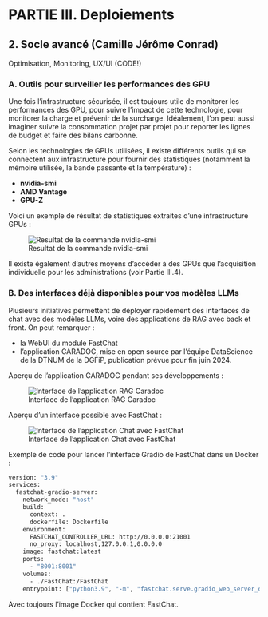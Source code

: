 # PARTIE III. Deploiements

## 2. Socle avancé (Camille Jérôme Conrad)

Optimisation, Monitoring, UX/UI (CODE!)

### A. Outils pour surveiller les performances des GPU

Une fois l'infrastructure sécurisée, il est toujours utile de monitorer les performances des GPU, pour suivre l'impact de cette technologie, pour monitorer la charge et prévenir de la surcharge. Idéalement, l'on peut aussi imaginer suivre la consommation projet par projet pour reporter les lignes de budget et faire des bilans carbonne.

Selon les technologies de GPUs utilisées, il existe différents outils qui se connectent aux infrastructure pour fournir des statistiques (notamment la mémoire utilisée, la bande passante et la température) :

* **nvidia-smi**
* **AMD Vantage**
* **GPU-Z**

Voici un exemple de résultat de statistiques extraites d'une infrastructure GPUs :

![Resultat de la commande nvidia-smi](../images/nvidia-smi.png "Resultat de la commande nvidia-smi")

Il existe également d'autres moyens d'accéder à des GPUs que l'acquisition individuelle pour les administrations (voir Partie III.4).

### B. Des interfaces déjà disponibles pour vos modèles LLMs

Plusieurs initiatives permettent de déployer rapidement des interfaces de chat avec des modèles LLMs, voire des applications de RAG avec back et front. On peut remarquer :

- la WebUI du module FastChat
- l'application CARADOC, mise en open source par l'équipe DataScience de la DTNUM de la DGFiP, publication prévue pour fin juin 2024.

Aperçu de l'application CARADOC pendant ses développements :

![Interface de l'application RAG Caradoc](../images/chat.png "Interface de l'application RAG Caradoc")

Aperçu d'un interface possible avec FastChat :

![Interface de l'application Chat avec FastChat](../images/chat2.png "Interface de l'application Chat avec FastChat")

Exemple de code pour lancer l'interface Gradio de FastChat dans un Docker :

```bash
version: "3.9"
services:
  fastchat-gradio-server:
    network_mode: "host"
    build:
      context: .
      dockerfile: Dockerfile
    environment:
      FASTCHAT_CONTROLLER_URL: http://0.0.0.0:21001
      no_proxy: localhost,127.0.0.1,0.0.0.0
    image: fastchat:latest
    ports:
      - "8001:8001"
    volumes:
      - ./FastChat:/FastChat
    entrypoint: ["python3.9", "-m", "fastchat.serve.gradio_web_server_dtnum", "--controller-url", "http://0.0.0.0:21001", "--host", "0.0.0.0", "--port", "8001", "--model-list-mode", "reload"]
```

Avec toujours l'image Docker qui contient FastChat.
